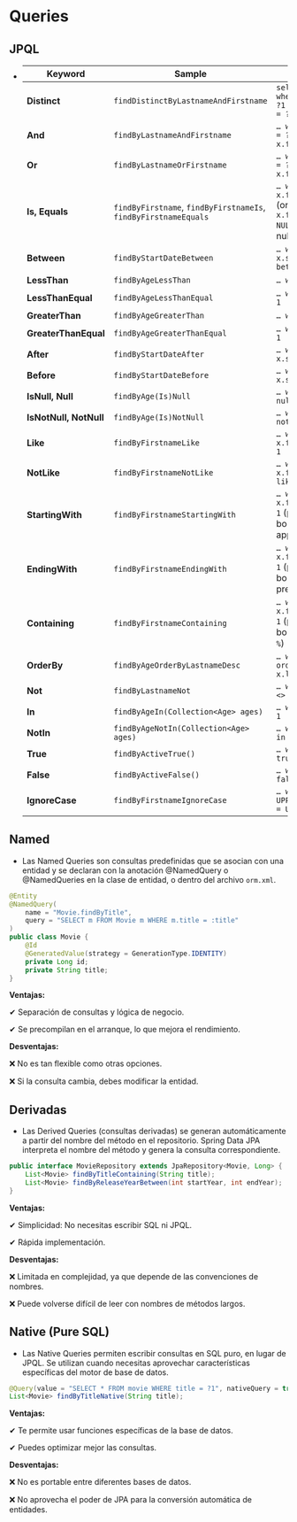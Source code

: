 # Queries

## JPQL
- | Keyword            | Sample                                      | JPQL snippet                                                                 |
|--------------------|---------------------------------------------|------------------------------------------------------------------------------|
| **Distinct**       | `findDistinctByLastnameAndFirstname`        | `select distinct … where x.lastname = ?1 and x.firstname = ?2`               |
| **And**            | `findByLastnameAndFirstname`                | `… where x.lastname = ?1 and x.firstname = ?2`                               |
| **Or**             | `findByLastnameOrFirstname`                 | `… where x.lastname = ?1 or x.firstname = ?2`                                |
| **Is, Equals**     | `findByFirstname`, `findByFirstnameIs`, `findByFirstnameEquals` | `… where x.firstname = ?1` (or `… where x.firstname IS NULL` if argument is null) |
| **Between**        | `findByStartDateBetween`                    | `… where x.startDate between ?1 and ?2`                                      |
| **LessThan**       | `findByAgeLessThan`                         | `… where x.age < ?1`                                                         |
| **LessThanEqual**  | `findByAgeLessThanEqual`                    | `… where x.age <= ?1`                                                        |
| **GreaterThan**    | `findByAgeGreaterThan`                      | `… where x.age > ?1`                                                         |
| **GreaterThanEqual**| `findByAgeGreaterThanEqual`                | `… where x.age >= ?1`                                                        |
| **After**          | `findByStartDateAfter`                      | `… where x.startDate > ?1`                                                   |
| **Before**         | `findByStartDateBefore`                     | `… where x.startDate < ?1`                                                   |
| **IsNull, Null**   | `findByAge(Is)Null`                         | `… where x.age is null`                                                      |
| **IsNotNull, NotNull**| `findByAge(Is)NotNull`                  | `… where x.age is not null`                                                  |
| **Like**           | `findByFirstnameLike`                       | `… where x.firstname like ?1`                                                |
| **NotLike**        | `findByFirstnameNotLike`                    | `… where x.firstname not like ?1`                                            |
| **StartingWith**   | `findByFirstnameStartingWith`               | `… where x.firstname like ?1` (parameter bound with appended `%`)            |
| **EndingWith**     | `findByFirstnameEndingWith`                 | `… where x.firstname like ?1` (parameter bound with prepended `%`)           |
| **Containing**     | `findByFirstnameContaining`                 | `… where x.firstname like ?1` (parameter bound wrapped in `%`)               |
| **OrderBy**        | `findByAgeOrderByLastnameDesc`              | `… where x.age = ?1 order by x.lastname desc`                                |
| **Not**            | `findByLastnameNot`                         | `… where x.lastname <> ?1`                                                   |
| **In**             | `findByAgeIn(Collection<Age> ages)`         | `… where x.age in ?1`                                                        |
| **NotIn**          | `findByAgeNotIn(Collection<Age> ages)`      | `… where x.age not in ?1`                                                    |
| **True**           | `findByActiveTrue()`                        | `… where x.active = true`                                                    |
| **False**          | `findByActiveFalse()`                       | `… where x.active = false`                                                   |
| **IgnoreCase**     | `findByFirstnameIgnoreCase`                 | `… where UPPER(x.firstname) = UPPER(?1)`                                     |

## Named
- Las Named Queries son consultas predefinidas que se asocian con una entidad y se declaran con la anotación @NamedQuery o @NamedQueries en la clase de entidad, o dentro del archivo `orm.xml`.
```java
@Entity
@NamedQuery(
    name = "Movie.findByTitle",
    query = "SELECT m FROM Movie m WHERE m.title = :title"
)
public class Movie {
    @Id
    @GeneratedValue(strategy = GenerationType.IDENTITY)
    private Long id;
    private String title;
}
```
**Ventajas:**

✔ Separación de consultas y lógica de negocio.

✔ Se precompilan en el arranque, lo que mejora el rendimiento.

**Desventajas:**

❌ No es tan flexible como otras opciones.

❌ Si la consulta cambia, debes modificar la entidad.

## Derivadas
- Las Derived Queries (consultas derivadas) se generan automáticamente a partir del nombre del método en el repositorio. Spring Data JPA interpreta el nombre del método y genera la consulta correspondiente.
```java
public interface MovieRepository extends JpaRepository<Movie, Long> {
    List<Movie> findByTitleContaining(String title);
    List<Movie> findByReleaseYearBetween(int startYear, int endYear);
}
```
**Ventajas:**

✔ Simplicidad: No necesitas escribir SQL ni JPQL.

✔ Rápida implementación.

**Desventajas:**

❌ Limitada en complejidad, ya que depende de las convenciones de nombres.

❌ Puede volverse difícil de leer con nombres de métodos largos.

## Native (Pure SQL)
- Las Native Queries permiten escribir consultas en SQL puro, en lugar de JPQL. Se utilizan cuando necesitas aprovechar características específicas del motor de base de datos.
```java
@Query(value = "SELECT * FROM movie WHERE title = ?1", nativeQuery = true)
List<Movie> findByTitleNative(String title);
```
**Ventajas:**

✔ Te permite usar funciones específicas de la base de datos.

✔ Puedes optimizar mejor las consultas.

**Desventajas:**

❌ No es portable entre diferentes bases de datos.

❌ No aprovecha el poder de JPA para la conversión automática de entidades.